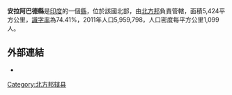 '''安拉阿巴德縣'''是[[印度|印度]]的一個[[縣|縣]]，位於該國北部，由[[北方邦|北方邦]]負責管轄，面積5,424平方公里，[[識字率|識字率]]為74.41%，2011年人口5,959,798，人口密度每平方公里1,099人。

==外部連結==
* {{official website|http://allahabad.nic.in}}

{{coord|25|27|N|81|51|E|type:adm3rd_source:itwiki|display=title}}

{{Authority control}}
{{北方邦行政区划小作品}}
[[Category:北方邦辖县|Category:北方邦辖县]]